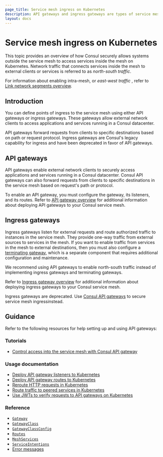```yaml
---
page_title: Service mesh ingress on Kubernetes
description: API gateways and ingress gateways are types of service mesh proxies that you can use to securely allow systems outside the Consul service mesh to access services in the mesh. Learn how API and ingress gateways can help you enable access to services registered by Consul on Kubernetes.
layout: docs
---
```


# Service mesh ingress on Kubernetes

This topic provides an overview of how Consul securely allows systems outside the service mesh to access services inside the mesh on Kubernetes. Network traffic that connects services inside the mesh to external clients or services is referred to as _north-south traffic_.

For information about enabling intra-mesh, or _east-west traffic_ , refer to [Link network segments overview](/consul/docs/link).

## Introduction

You can define points of ingress to the service mesh using either API gateways or ingress gateways. These gateways allow external network clients to access applications and services running in a Consul datacenter.

API gateways forward requests from clients to specific destinations based on path or request protocol. Ingress gateways are Consul's legacy capability for ingress and have been deprecated in favor of API gateways.

## API gateways

API gateways enable external network clients to securely access applications and services running in a Consul datacenter. Consul API gateways can also forward requests from clients to specific destinations in the service mesh based on request's path or protocol.


To enable an API gateway, you must configure the gateway, its listeners, and its routes. Refer to [API gateway overview](/consul/docs/north-south/api-gateway) for additional information about deploying API gateways to your Consul service mesh.

## Ingress gateways

Ingress gateways listen for external requests and route authorized traffic to instances in the service mesh. They provide one-way traffic from external sources to services in the mesh. If you want to enable traffic from services in the mesh to external destinations, then you must also configure a [terminating gateway](/consul/docs/register/external/terminating-gateway), which is a separate component that requires additional configuration and maintenance.

We recommend using API gateways to enable north-south traffic instead of implementing ingress gateways and terminating gateways.

Refer to [Ingress gateway overview](/consul/docs/north-south/ingress-gateway) for additional information about deploying ingress gateways to your Consul service mesh.

<Note>

Ingress gateways are deprecated. Use [Consul API gateways](/north-south/api-gateway) to secure service mesh ingressinstead.

</Note>

## Guidance

Refer to the following resources for help setting up and using API gateways:

### Tutorials

- [Control access into the service mesh with Consul API gateway](/consul/tutorials/developer-mesh/kubernetes-api-gateway)

### Usage documentation

- [Deploy API gateway listeners to Kubernetes](/consul/docs/north-south/api-gateway/deploy-listener/k8s)
- [Deploy API gateway routes to Kubernetes](/consul/docs/north-south/api-gateway/define-route/k8s)
- [Reroute HTTP requests in Kubernetes](/consul/docs/north-south/api-gateway/define-route/k8s-reroute-traffic)
- [Route traffic to peered services in Kubernetes](/consul/docs/north-south/api-gateway/define-route/k8s-route-peered)
- [Use JWTs to verify requests to API gateways on Kubernetes](/consul/docs/north-south/api-gateway/secure-traffic/k8s-jwt)

### Reference

- [`Gateway`](/consul/docs/reference/k8s/api-gateway/gateway)
- [`GatewayClass`](/consul/docs/reference/k8s/api-gateway/gatewayclass)
- [`GatewayClassConfig`](/consul/docs/reference/k8s/api-gateway/gatewayclassconfig) 
- [`Routes`](/consul/docs/reference/k8s/api-gateway/routes)
- [`MeshServices`](/consul/docs/reference/k8s/api-gateway/meshservices)
- [`ServiceIntentions`](/consul/docs/reference/config-entry/service-intention) 
- [Error messages](/consul/docs/common-error-messages/api-gateway)